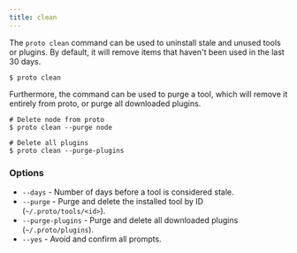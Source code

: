 ```yaml
---
title: clean
---
```


The `proto clean` command can be used to uninstall stale and unused tools or plugins. By default, it
will remove items that haven't been used in the last 30 days.

```shell
$ proto clean
```

Furthermore, the command can be used to purge a tool, which will remove it entirely from proto, or
purge all downloaded plugins.

```shell
# Delete node from proto
$ proto clean --purge node

# Delete all plugins
$ proto clean --purge-plugins
```

### Options

- `--days` - Number of days before a tool is considered stale.
- `--purge` - Purge and delete the installed tool by ID (`~/.proto/tools/<id>`).
- `--purge-plugins` - Purge and delete all downloaded plugins (`~/.proto/plugins`).
- `--yes` - Avoid and confirm all prompts.
